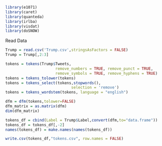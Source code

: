 ```{r}
library(e1071)
library(caret)
library(quanteda)
library(irlba)
library(visdat)
library(doSNOW)
```

Read Data

```{r}
Trump = read.csv('Trump.csv',stringsAsFactors = FALSE)
Trump = Trump[,2:3]
```

```{r}
tokens = tokens(Trump$Tweets,
                      remove_numbers = TRUE, remove_punct = TRUE,
                      remove_symbols = TRUE, remove_hyphens = TRUE)
tokens = tokens_tolower(tokens)
tokens = tokens_select(tokens,stopwords(),
                             selection = 'remove')
tokens = tokens_wordstem(tokens, language = "english")
```

```{r}
dfm = dfm(tokens,tolower=FALSE)
dfm_matrix = as.matrix(dfm)
dim(dfm_matrix)
```

```{r}
tokens_df = cbind(Label = Trump$Label,convert(dfm,to="data.frame"))
tokens_df = tokens_df[,-2]
names(tokens_df) = make.names(names(tokens_df))
```

```{r}
write.csv(tokens_df,"tokens.csv", row.names = FALSE)
```
